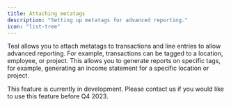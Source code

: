 ```yaml
---
title: Attaching metatags
description: "Setting up metatags for advanced reporting."
icon: "list-tree"
---
```


Teal allows you to attach metatags to transactions and line entries to allow advanced reporting. For example, transactions can be tagged to a location, employee, or project. This allows you to generate reports on specific tags, for example, generating an income statement for a specific location or project.

This feature is currently in development. Please contact us if you would like to use this feature before Q4 2023.
